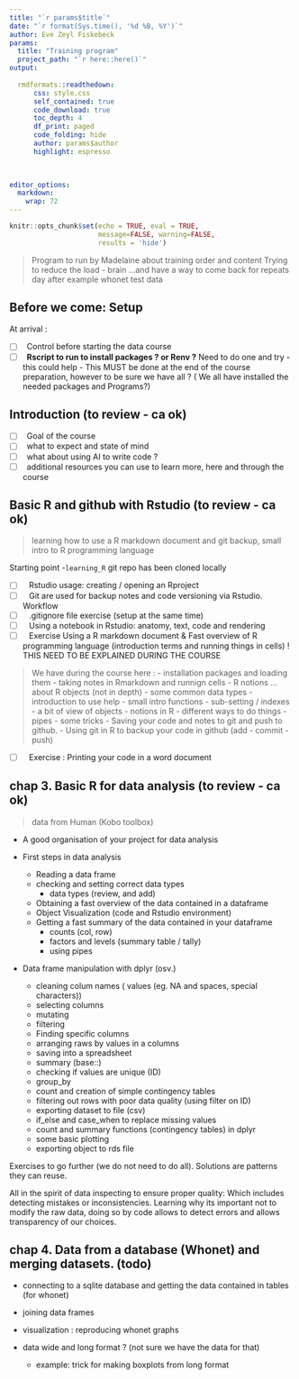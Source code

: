 ---
title: "`r params$title`"
date: "`r format(Sys.time(), '%d %B, %Y')`"
author: Eve Zeyl Fiskebeck
params:
  title: "Training program" 
  project_path: "`r here::here()`"
output: 
  
  rmdformats::readthedown:
      css: style.css
      self_contained: true
      code_download: true
      toc_depth: 4
      df_print: paged
      code_folding: hide
      author: params$author
      highlight: espresso
      

  
editor_options: 
  markdown: 
    wrap: 72
---

```{r setup, include=FALSE}
knitr::opts_chunk$set(echo = TRUE, eval = TRUE, 
                      message=FALSE, warning=FALSE,
                      results = 'hide')
```

> Program to run by Madelaine about training order and content Trying to
> reduce the load - brain ...and have a way to come back for repeats day
> after example whonet test data

## Before we come: Setup

At arrival :

-   [ ]  Control before starting the data course
-   [ ]  **Rscript to run to install packages ? or Renv ?** Need to do one and try - this could help - This MUST be done at the end of the course preparation, however to be sure we have all ? ( We all have installed the needed packages and Programs?)





## Introduction (to review - ca ok)

-   [ ]  Goal of the course
-   [ ]  what to expect and state of mind
-   [ ]  what about using AI to write code ?
-   [ ]  additional resources you can use to learn more, here and
    through the course

## Basic R and github with Rstudio (to review - ca ok)
 
 > learning how to use a R markdown document and git backup, small intro to R programming language

Starting point -`learning_R` git repo has been cloned locally

-   [ ]   Rstudio usage: creating / opening an Rproject
-   [ ]   Git are used for backup notes and code versioning via Rstudio. Workflow
-   [ ]   .gitignore file exercise (setup at the same time)
-   [ ]   Using a notebook in Rstudio: anatomy, text, code and rendering
-   [ ]   Exercise Using a R markdown document & Fast overview of R programming language (introduction terms and running things in cells) ! THIS NEED TO BE EXPLAINED DURING THE COURSE 

> We have during the course here : 
- installation packages and loading them
- taking notes in Rmarkdown and runnign cells
- R notions ...about R objects (not in depth)
  -   some common data types
  -   introduction to use help
  -   small intro functions
  -   sub-setting / indexes
  -   a bit of view of objects
  -   notions in R - different ways to do things
  -   pipes 
  -   some tricks 
  -   Saving your code and notes to git and push to github.
- Using git in R to backup your code in github (add - commit - push)
  
-   [ ]   Exercise : Printing your code in a word document


## chap 3. Basic R for data analysis (to review - ca ok)

> data from Human (Kobo toolbox)

-   A good organisation of your project for data analysis

-   First steps in data analysis

    -   Reading a data frame
    -   checking and setting correct data types
        -   data types (review, and add)
    -   Obtaining a fast overview of the data contained in a dataframe
    -   Object Visualization (code and Rstudio environment)
    -   Getting a fast summary of the data contained in your dataframe
        -   counts (col, row)
        -   factors and levels (summary table / tally)
        -   using pipes

-   Data frame manipulation with dplyr (osv.)

    -   cleaning colum names ( values (eg. NA and spaces, special characters))
    -   selecting columns
    -   mutating
    -   filtering
    -   Finding specific columns
    -   arranging raws by values in a columns  
    -   saving into a spreadsheet 
    -   summary (base::)
    -   checking if values are unique (ID)
    -   group_by
    -   count and creation of simple contingency tables
    -   filtering out rows with poor data quality (using filter on ID) 
    -   exporting dataset to file (csv)
    -   if_else and case_when to replace missing values
    -   count and summary functions (contingency tables) in dplyr
    -   some basic plotting
    -   exporting object to rds file

Exercises to go further (we do not need to do all). 
Solutions are patterns they can reuse.   
    
All in the spirit of data inspecting to ensure proper quality: Which includes 
detecting mistakes or inconsistencies. 
Learning why its important not to modify the 
raw data, doing so by code allows to detect errors and allows transparency
of our choices. 
    

## chap 4. Data from a database (Whonet) and merging datasets. (todo)

-   connecting to a sqlite database and getting the data contained in
    tables (for whonet)
-   joining data frames
-   visualization : reproducing whonet graphs

-   data wide and long format ? (not sure we have the data for that)
    -   example: trick for making boxplots from long format


<!-- I  think it will be actually more than enough material 

## Eventually

-   pulling from github - recovery of what has been done and
    collaboration
-   github and Zenodo - can show them article
-   writing functions using dplyr / tidyverse ... oops

? - decimals ... warning ! not done -\> do that during transformation -
--> 